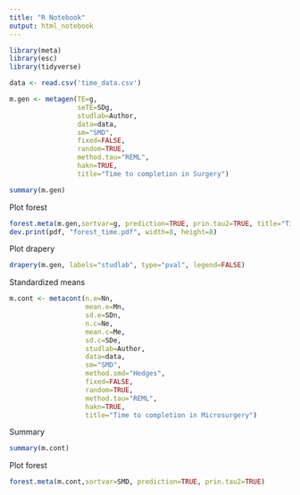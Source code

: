 ```yaml
---
title: "R Notebook"
output: html_notebook
---
```



```r
library(meta)
library(esc)
library(tidyverse)
```

```r
data <- read.csv('time_data.csv')
```
```r
m.gen <- metagen(TE=g,
                 seTE=SDg,
                 studlab=Author,
                 data=data,
                 sm="SMD",
                 fixed=FALSE,
                 random=TRUE,
                 method.tau="REML",
                 hakn=TRUE,
                 title="Time to completion in Surgery")
```
```r
summary(m.gen)
```
Plot forest
```r
forest.meta(m.gen,sortvar=g, prediction=TRUE, prin.tau2=TRUE, title="Time to completion in Surgery")
dev.print(pdf, "forest_time.pdf", width=8, height=8)
```
Plot drapery
```r
drapery(m.gen, labels="studlab", type="pval", legend=FALSE)
```
Standardized means
```r
m.cont <- metacont(n.e=Nn,
                   mean.e=Mn,
                   sd.e=SDn,
                   n.c=Ne,
                   mean.c=Me,
                   sd.c=SDe,
                   studlab=Author,
                   data=data,
                   sm="SMD",
                   method.smd="Hedges",
                   fixed=FALSE,
                   random=TRUE,
                   method.tau="REML",
                   hakn=TRUE,
                   title="Time to completion in Microsurgery")
```
Summary
```r
summary(m.cont)
```
Plot forest
```r
forest.meta(m.cont,sortvar=SMD, prediction=TRUE, prin.tau2=TRUE)
```



